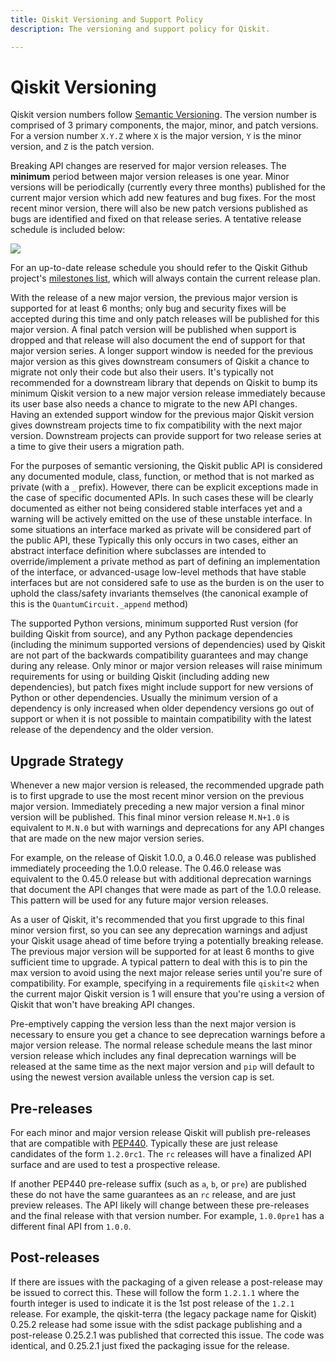 ```yaml
---
title: Qiskit Versioning and Support Policy
description: The versioning and support policy for Qiskit.

---
```

# Qiskit Versioning
Qiskit version numbers follow [Semantic Versioning](https://semver.org/).
The version number is comprised of 3 primary components, the major, minor, and
patch versions. For a version number `X.Y.Z` where `X` is the major version,
`Y` is the minor version, and `Z` is the patch version.

Breaking API changes are reserved for major version releases. The **minimum**
period between major version releases is one year. Minor versions will be
periodically (currently every three months) published for the current major
version which add new features and bug fixes. For the most recent minor version,
there will also be new patch versions published as bugs are identified and fixed
on that release series. A tentative release schedule is included below:

![](/images/qiskit-versioning/release_schedule.png)

For an up-to-date release schedule you should refer to the Qiskit Github project's
[milestones list](https://github.com/Qiskit/qiskit/milestones), which will always
contain the current release plan.

With the release of a new major version, the previous major version is supported
for at least 6 months; only bug and security fixes will be accepted during this
time and only patch releases will be published for this major version. A final
patch version will be published when support is dropped and that release will
also document the end of support for that major version series. A longer
support window is needed for the previous major version as this gives downstream
consumers of Qiskit a chance to migrate not only their code but also their
users. It's typically not recommended for a downstream library that
depends on Qiskit to bump its minimum Qiskit version to a new
major version release immediately because its user base also needs a chance
to migrate to the new API changes. Having an extended support window
for the previous major Qiskit version gives downstream projects time to fix
compatibility with the next major version. Downstream projects can provide
support for two release series at a time to give their users a migration path.


For the purposes of semantic versioning, the Qiskit public API is considered
any documented module, class, function, or method that is not marked as private
(with a `_` prefix). However, there can be explicit exceptions made in the case
of specific documented APIs. In such cases these will be clearly documented as
either not being considered stable interfaces yet and a warning will be actively
emitted on the use of these unstable interface. In some situations an interface
marked as private will be considered part of the public API, these
Typically this only occurs in two cases, either an abstract interface definition
where subclasses are intended to override/implement a private method as part of
defining an implementation of the interface, or advanced-usage low-level methods
that have stable interfaces but are not considered safe to use as the burden
is on the user to uphold the class/safety invariants themselves (the canonical
example of this is the `QuantumCircuit._append` method)

The supported Python versions, minimum supported Rust version (for building
Qiskit from source), and any Python package dependencies (including the minimum
supported versions of dependencies) used by Qiskit are not part of the backwards
compatibility guarantees and may change during any release. Only minor or major
version releases will raise minimum requirements for using or building Qiskit
(including adding new dependencies), but patch fixes might include support for
new versions of Python or other dependencies. Usually the minimum version of a
dependency is only increased when older dependency versions go out of support or
when it is not possible to maintain compatibility with the latest release of the
dependency and the older version.

## Upgrade Strategy

Whenever a new major version is released, the recommended upgrade path
is to first upgrade to use the most recent minor version on the previous major
version. Immediately preceding a new major version a final minor version will
be published. This final minor version release `M.N+1.0` is equivalent to
`M.N.0` but with warnings and deprecations for any API changes that are
made on the new major version series.

For example, on the release of Qiskit 1.0.0, a 0.46.0 release was published
immediately proceeding the 1.0.0 release. The 0.46.0 release was equivalent
to the 0.45.0 release but with additional deprecation warnings that document
the API changes that were made as part of the 1.0.0 release. This pattern
will be used for any future major version releases.

As a user of Qiskit, it's recommended that you first upgrade to this final minor
version first, so you can see any deprecation warnings and adjust your Qiskit
usage ahead of time before trying a potentially breaking release. The previous
major version will be supported for at least 6 months to give sufficient time
to upgrade. A typical pattern to deal with this is to pin the max version to
avoid using the next major release series until you're sure of compatibility.
For example, specifying in a requirements file `qiskit<2` when the current
major Qiskit version is 1 will ensure that you're using a version of Qiskit
that won't have breaking API changes.

Pre-emptively capping the version less than the next major version is necessary
to ensure you get a chance to see deprecation warnings before a
major version release. The normal release schedule means the last minor
version release which includes any final deprecation warnings will be released
at the same time as the next major version and `pip` will default to using
the newest version available unless the version cap is set.

## Pre-releases

For each minor and major version release Qiskit will publish pre-releases that
are compatible with [PEP440](https://peps.python.org/pep-0440/). Typically
these are just release candidates of the form `1.2.0rc1`. The `rc` releases
will have a finalized API surface and are used to test a prospective release.

If another PEP440 pre-release suffix (such as `a`, `b`, or `pre`) are
published these do not have the same guarantees as an `rc` release, and are
just preview releases. The API likely will change between these pre-releases
and the final release with that version number. For example, `1.0.0pre1` has
a different final API from `1.0.0`.

## Post-releases

If there are issues with the packaging of a given release a post-release may be
issued to correct this. These will follow the form `1.2.1.1` where the fourth
integer is used to indicate it is the 1st post release of the `1.2.1` release.
For example, the qiskit-terra (the legacy package name for Qiskit) 0.25.2
release had some issue with the sdist package publishing and a post-release
0.25.2.1 was published that corrected this issue. The code was identical, and
0.25.2.1 just fixed the packaging issue for the release.
